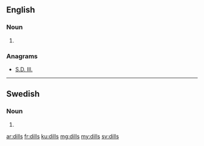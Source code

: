 ==English==

===Noun===
{{head|en|noun plural form}}

# {{plural of|dill|lang=en}}

===Anagrams===
* [[S.D. Ill.#English|S.D. Ill.]]

----

==Swedish==

===Noun===
{{head|sv|noun form}}

# {{sv-noun-form-indef-gen|dill}}

[[ar:dills]]
[[fr:dills]]
[[ku:dills]]
[[mg:dills]]
[[my:dills]]
[[sv:dills]]